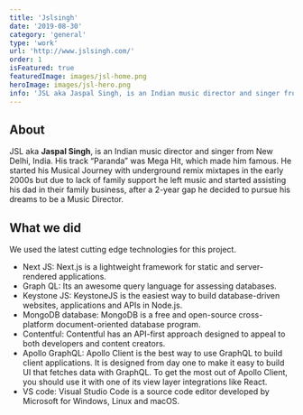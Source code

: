 ```yaml
---
title: 'Jslsingh'
date: '2019-08-30'
category: 'general'
type: 'work'
url: 'http://www.jslsingh.com/'
order: 1
isFeatured: true
featuredImage: images/jsl-home.png
heroImage: images/jsl-hero.png
info: 'JSL aka Jaspal Singh, is an Indian music director and singer from New Delhi, India.'
---
```


## About

JSL aka **Jaspal Singh**, is an Indian music director and singer from New Delhi, India. His track “Paranda” was Mega Hit, which made him famous. He started his Musical Journey with underground remix mixtapes in the early 2000s but due to lack of family support he left music and started assisting his dad in their family business, after a 2-year gap he decided to pursue his dreams to be a Music Director.

## What we did

We used the latest cutting edge technologies for this project.

- Next JS: Next.js is a lightweight framework for static and server-rendered applications.
- Graph QL: Its an awesome query language for assessing databases.
- Keystone JS: KeystoneJS is the easiest way to build database-driven websites, applications and APIs in Node.js.
- MongoDB database: MongoDB is a free and open-source cross-platform document-oriented database program.
- Contentful: Contentful has an API-first approach designed to appeal to both developers and content creators.
- Apollo GraphQL: Apollo Client is the best way to use GraphQL to build client applications. It is designed from day one to make it easy to build UI that fetches data with GraphQL. To get the most out of Apollo Client, you should use it with one of its view layer integrations like React.
- VS code: Visual Studio Code is a source code editor developed by Microsoft for Windows, Linux and macOS.
